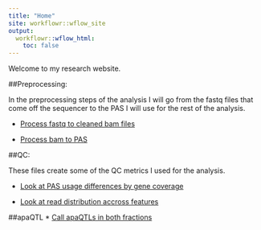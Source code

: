 ```yaml
---
title: "Home"
site: workflowr::wflow_site
output:
  workflowr::wflow_html:
    toc: false
---
```


Welcome to my research website.


##Preprocessing:

In the preprocessing steps of the analysis I will go from the fastq files that come off the sequencer to the PAS I will use for the rest of the analysis. 

* [Process fastq to cleaned bam files](fastq2bam.html)

* [Process bam to PAS](bam2pas.html) 


##QC:

These files create some of the QC metrics I used for the analysis.

* [Look at PAS usage differences by gene coverage](PASusageQC.html)  

* [Look at read distribution accross features](Readdistagainstfeatures.html)  


##apaQTL
* [Call apaQTLs in both fractions](mapapaQTL.html)